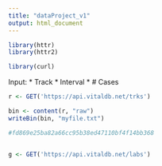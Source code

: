 ```yaml
---
title: "dataProject_v1"
output: html_document
---
```



```r
library(httr)
library(httr2)
```


```r
library(curl)
```


Input:
  * Track
  * Interval
  * # Cases
  


```r
r <- GET('https://api.vitaldb.net/trks')
```

```r
bin <- content(r, "raw")
writeBin(bin, "myfile.txt")
```



```r
#fd869e25ba82a66cc95b38ed47110bf4f14bb368


g <- GET('https://api.vitaldb.net/labs')
```
